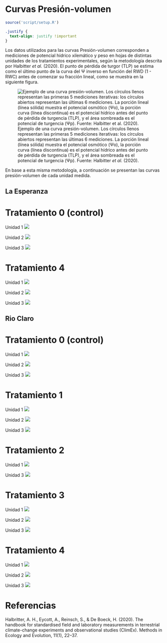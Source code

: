 # Curvas Presión-volumen

```r
source('script/setup.R')
```
```css
.justify {
  text-align: justify !important
}
```

::: justify
Los datos utilizados para las curvas Presión-volumen corresponden a mediciones de potencial hídrico xilemático y peso en hojas de distintas unidades de los tratamientos experimentales, según la metodología descrita por Halbitter *et al.* (2020). El punto de pérdida de turgor (TLP) se estima como el último punto de la curva del Ψ inverso en función del RWD (1 - RWC) antes de comenzar su fracción lineal, como se muestra en la siguiente figura.

![Ejemplo de una curva presión-volumen. Los círculos llenos representan las primeras 5 mediciones iterativas: los círculos abiertos representan las últimas 6 mediciones. La porción lineal (línea sólida) muestra el potencial osmótico (Ψo), la porción curva (línea discontinua) es el potencial hídrico antes del punto de pérdida de turgencia (TLP), y el área sombreada es el potencial de turgencia (Ψp). Fuente: Halbitter *et al.* (2020).](figuras/misc/tlp.png)

En base a esta misma metodología, a continuación se presentan las curvas presión-volumen de cada unidad medida.
:::

## La Esperanza

::: panel-tabset
# Tratamiento 0 (control)

Unidad 1 ![](figuras/06_tlp/tlp_la_esperanza_T0_1.png)

Unidad 2 ![](figuras/06_tlp/tlp_la_esperanza_T0_2.png)

Unidad 3 ![](figuras/06_tlp/tlp_la_esperanza_T0_3.png)

# Tratamiento 4

Unidad 1 ![](figuras/06_tlp/tlp_la_esperanza_T4_1.png)

Unidad 2 ![](figuras/06_tlp/tlp_la_esperanza_T4_2.png)

Unidad 3 ![](figuras/06_tlp/tlp_la_esperanza_T4_3.png)
:::

## Rio Claro

::: panel-tabset
# Tratamiento 0 (control)

Unidad 1 ![](figuras/06_tlp/tlp_rio_claro_T0_1.png)

Unidad 2 ![](figuras/06_tlp/tlp_rio_claro_T0_2.png)

Unidad 3 ![](figuras/06_tlp/tlp_rio_claro_T0_3.png)

# Tratamiento 1

Unidad 1 ![](figuras/06_tlp/tlp_rio_claro_T1_1.png)

Unidad 2 ![](figuras/06_tlp/tlp_rio_claro_T1_2.png)

Unidad 3 ![](figuras/06_tlp/tlp_rio_claro_T1_3.png)

# Tratamiento 2

Unidad 1 ![](figuras/06_tlp/tlp_rio_claro_T2_1.png)

Unidad 3 ![](figuras/06_tlp/tlp_rio_claro_T2_3.png)

# Tratamiento 3

Unidad 1 ![](figuras/06_tlp/tlp_rio_claro_T3_1.png)

Unidad 2 ![](figuras/06_tlp/tlp_rio_claro_T3_2.png)

Unidad 3 ![](figuras/06_tlp/tlp_rio_claro_T3_3.png)

# Tratamiento 4

Unidad 1 ![](figuras/06_tlp/tlp_rio_claro_T4_1.png)

Unidad 2 ![](figuras/06_tlp/tlp_rio_claro_T4_2.png)

Unidad 3 ![](figuras/06_tlp/tlp_rio_claro_T4_3.png)
:::

# Referencias

Halbritter, A. H., Eycott, A., Reinsch, S., & De Boeck, H. (2020). The handbook for standardised field and laboratory measurements in terrestrial climate-change experiments and observational studies (ClimEx). Methods in Ecology and Evolution, 11(1), 22–37.
